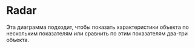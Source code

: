 
# Radar

<RemadeInfo
  commponentName="Radar"
  apiUrl="https://g2plot.antv.vision/en/docs/api/plots/radar"
/>

Эта диаграмма подходит, чтобы показать характеристики объекта по нескольким показателям или сравнить по этим показателям два-три объекта.

<RadarExample />
